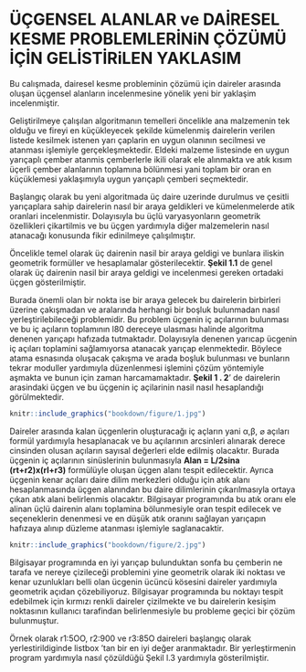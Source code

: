 # ÜÇGENSEL ALANLAR ve DAİRESEL KESME PROBLEMLERİNiN ÇÖZÜMÜ İÇİN GELİSTİRiLEN YAKLASIM


Bu calışmada, dairesel kesme probleminin çözümü için daireler arasında oluşan üçgensel alanların incelenmesine yönelik yeni bir yaklaşim incelenmiştir.

Geliştirilmeye çalışılan algoritmanın temelleri öncelikle ana malzemenin tek olduğu ve fireyi en küçükleyecek şekilde kümelenmiş dairelerin verilen listede kesilmek istenen yarı çaplarin en uygun olanının secilmesi ve atanması işlemiyle gerçekleşmektedir. Eldeki malzeme listesinde en uygun yarıçaplı çember atanmis çemberlerle ikili olarak ele alınmakta ve atık kısım üçerli çember alanlarının toplamına bölünmesi yani toplam bir oran en küçüklemesi yaklaşımıyla uygun yarıçaplı çemberi seçmektedir.

Başlangıç olarak bu yeni algoritmada üç daire uzerinde durulmus ve çesitli yarıçaplara sahip dairelerin nasıl bir araya geldikleri ve kümelenmelerde atik oranlari   incelenmistir. Dolayısıyla bu üçlü varyasyonların geometrik özellikleri çikartilmis ve bu üçgen yardımıyla diğer malzemelerin nasıl atanacağı konusunda fikir edinilmeye çalışılmıştır. 

Öncelikle temel olarak üç dairenin nasil bir araya geldigi ve  bunlara iliskin geometrik formüller ve hesaplamalar gösterilecektir. **Şekil 1.1** de genel olarak üç dairenin nasil  bir araya geldigi ve incelenmesi gereken ortadaki üçgen gösterilmiştir.

 Burada önemli olan bir nokta ise bir araya gelecek bu dairelerin birbirleri üzerine çakışmadan ve aralarında herhangi bir boşluk bulunmadan nasıl yerleştirilebileceği problemidir. Bu problem üçgenin iç açılarının bulunması ve bu iç açıların toplamının l80 dereceye ulasması halinde algoritma denenen yarıçapı hafızada tutmaktadır. Dolayısıyla denenen yarıcap ücgenin iç açıları toplamini sağlamıyorsa atanacak yarıçap elenmektedir. Böylece atama esnasında oluşacak çakışma ve arada boşluk bulunması ve bunların tekrar moduller yardımıyla düzenlenmesi işlemini çözüm yöntemiyle aşmakta ve bunun için zaman harcamamaktadır. **Şekil 1 . 2**' de dairelerin arasindaki üçgen ve bu üçgenin iç açilarinin nasil  nasıl hesaplandığı görülmektedir.
 
```r
knitr::include_graphics("bookdown/figure/1.jpg")
```


Daireler arasında kalan üçgenlerin oluşturacağı iç açların yani  α,β, ⌀ açıları formül yardımıyla hesaplanacak ve bu açılarının arcsinleri alınarak derece cinsinden olusan açıların sayısal değerleri  elde edilmiş olacaktır. Burada üçgenin iç açılarının sinüslerinin bulunmasıyla **Alan = L/2sina (rt+r2)x(rl+r3)** formülüyle oluşan üçgen alanı tespit edilecektir. Ayrıca üçgenin kenar açıları daire dilim merkezleri olduğu için atık alanı hesaplanmasında üçgen alanından bu daire dilimlerinin çıkarılmasıyla ortaya çıkan atık alani belirlenmis olacaktır. Bilgisayar programında bu atık oranı ele alinan üçlü dairenin alanı toplamina bölunmesiyle oran tespit edilecek ve seçeneklerin denenmesi ve en düşük atık oranını sağlayan yarıçapın hafızaya alınıp düzleme atanması işlemiyle saglanacaktir.

```r
knitr::include_graphics("bookdown/figure/2.jpg")
```

Bilgisayar programında en iyi yarıçap bulunduktan sonfa bu çemberin ne tarafa ve nereye çizileceği problemini yine geometrik olarak iki noktası ve kenar uzunlukları belli olan ücgenin ücüncü kösesini daireler yardımıyla geometrik açıdan çözebiliyoruz. Bilgisayar programında bu noktayı tespit edebilmek için kırmızı renkli daireler çizilmekte ve bu dairelerin kesişim noktasının kullanıcı tarafindan belirlenmesiyle bu probleme geçici bir çözüm bulunmuştur.

Örnek olarak r1:5OO, r2:900 ve r3:85O daireleri başlangıç olarak yerlestirildiginde listbox 'tan bir en iyi değer aranmaktadır. Bir yerleştirmenin  program yardımıyla nasıl çözüldüğü Şekil l.3 yardımıyla gösterilmiştir.
